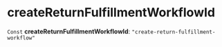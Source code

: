 
# createReturnFulfillmentWorkflowId

 `Const` **createReturnFulfillmentWorkflowId**: `"create-return-fulfillment-workflow"`
